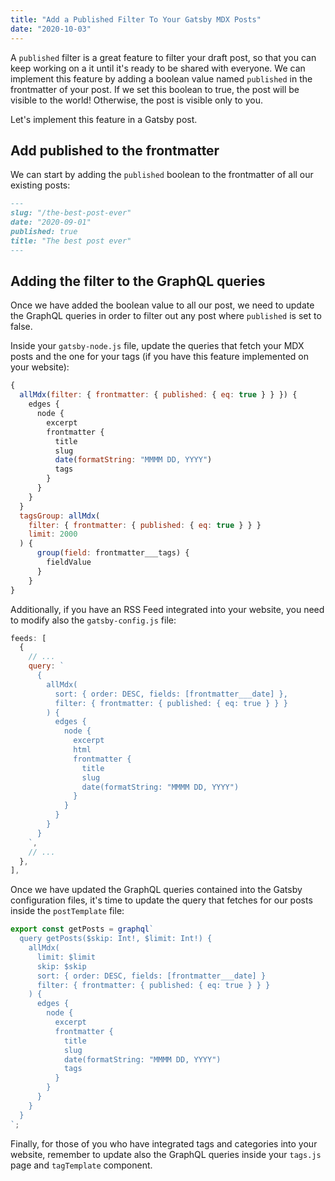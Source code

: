 ```yaml
---
title: "Add a Published Filter To Your Gatsby MDX Posts"
date: "2020-10-03"
---
```


A `published` filter is a great feature to filter your draft post, so that you can keep working on a it until it's ready to be shared with everyone.
We can implement this feature by adding a boolean value named `published` in the frontmatter of your post.
If we set this boolean to true, the post will be visible to the world! Otherwise, the post is visible only to you.

Let's implement this feature in a Gatsby post.

## Add published to the frontmatter

We can start by adding the `published` boolean to the frontmatter of all our existing posts:

```the-best-post-ever.md
---
slug: "/the-best-post-ever"
date: "2020-09-01"
published: true
title: "The best post ever"
---
```

## Adding the filter to the GraphQL queries

Once we have added the boolean value to all our post, we need to update the GraphQL queries in order to filter out any post where `published` is set to false.

Inside your `gatsby-node.js` file, update the queries that fetch your MDX posts and the one for your tags (if you have this feature implemented on your website):

```gatsby-node.js
{
  allMdx(filter: { frontmatter: { published: { eq: true } } }) {
    edges {
      node {
        excerpt
        frontmatter {
          title
          slug
          date(formatString: "MMMM DD, YYYY")
          tags
        }
      }
    }
  }
  tagsGroup: allMdx(
    filter: { frontmatter: { published: { eq: true } } }
    limit: 2000
  ) {
      group(field: frontmatter___tags) {
        fieldValue
      }
    }
}
```

Additionally, if you have an RSS Feed integrated into your website, you need to modify also the `gatsby-config.js` file:

```gatsby-config.js
feeds: [
  {
    // ...
    query: `
      {
        allMdx(
          sort: { order: DESC, fields: [frontmatter___date] },
          filter: { frontmatter: { published: { eq: true } } }
        ) {
          edges {
            node {
              excerpt
              html
              frontmatter {
                title
                slug
                date(formatString: "MMMM DD, YYYY")
              }
            }
          }
        }
      }
    `,
    // ...
  },
],
```

Once we have updated the GraphQL queries contained into the Gatsby configuration files, it's time to update the query that fetches for our posts inside the `postTemplate` file:

```postTemplate.js
export const getPosts = graphql`
  query getPosts($skip: Int!, $limit: Int!) {
    allMdx(
      limit: $limit
      skip: $skip
      sort: { order: DESC, fields: [frontmatter___date] }
      filter: { frontmatter: { published: { eq: true } } }
    ) {
      edges {
        node {
          excerpt
          frontmatter {
            title
            slug
            date(formatString: "MMMM DD, YYYY")
            tags
          }
        }
      }
    }
  }
`;
```

Finally, for those of you who have integrated tags and categories into your website, remember to update also the GraphQL queries inside your `tags.js` page and `tagTemplate` component.
